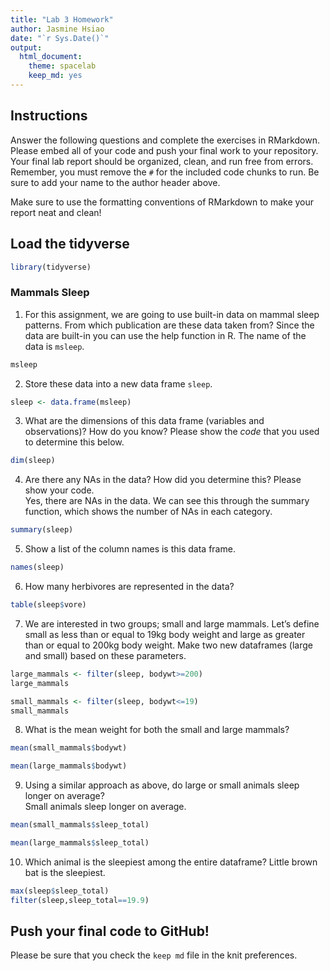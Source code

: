 ```yaml
---
title: "Lab 3 Homework"
author: Jasmine Hsiao
date: "`r Sys.Date()`"
output:
  html_document: 
    theme: spacelab
    keep_md: yes
---
```


## Instructions
Answer the following questions and complete the exercises in RMarkdown. Please embed all of your code and push your final work to your repository. Your final lab report should be organized, clean, and run free from errors. Remember, you must remove the `#` for the included code chunks to run. Be sure to add your name to the author header above.  

Make sure to use the formatting conventions of RMarkdown to make your report neat and clean!  

## Load the tidyverse
```r
library(tidyverse)
```

### Mammals Sleep  
1. For this assignment, we are going to use built-in data on mammal sleep patterns. From which publication are these data taken from? Since the data are built-in you can use the help function in R. The name of the data is `msleep`.  
```r
msleep
```

2. Store these data into a new data frame `sleep`.  
```r
sleep <- data.frame(msleep)
```

3. What are the dimensions of this data frame (variables and observations)? How do you know? Please show the *code* that you used to determine this below.  
```r
dim(sleep)
```

4. Are there any NAs in the data? How did you determine this? Please show your code.  
Yes, there are NAs in the data. We can see this through the summary function, which shows the number of NAs in each category. 
```r
summary(sleep)
```

5. Show a list of the column names is this data frame.
```r
names(sleep)
```

6. How many herbivores are represented in the data?  
```r
table(sleep$vore)
```

7. We are interested in two groups; small and large mammals. Let's define small as less than or equal to 19kg body weight and large as greater than or equal to 200kg body weight. Make two new dataframes (large and small) based on these parameters.
```r
large_mammals <- filter(sleep, bodywt>=200) 
large_mammals

small_mammals <- filter(sleep, bodywt<=19)
small_mammals 
```

8. What is the mean weight for both the small and large mammals?
```r
mean(small_mammals$bodywt)

```

```r
mean(large_mammals$bodywt)
```

9. Using a similar approach as above, do large or small animals sleep longer on average?  
Small animals sleep longer on average. 
```r
mean(small_mammals$sleep_total)
```

```r
mean(large_mammals$sleep_total)
```


10. Which animal is the sleepiest among the entire dataframe?
Little brown bat is the sleepiest. 
```r
max(sleep$sleep_total)
filter(sleep,sleep_total==19.9)
```


## Push your final code to GitHub!
Please be sure that you check the `keep md` file in the knit preferences.   